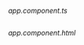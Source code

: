 _app.component.ts_

```ts{14-23} file=../../../../../../examples/angular/src/pages/ui/components/authenticator/custom-sign-up-fields/custom-sign-up-fields.component.ts

```

_app.component.html_

```html{1-14} file=../../../../../../examples/angular/src/pages/ui/components/authenticator/custom-sign-up-fields/custom-sign-up-fields.component.html

```
